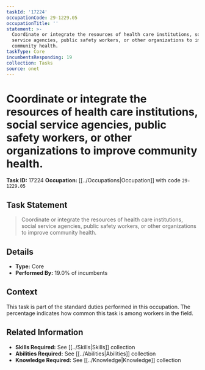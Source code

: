 ```yaml
---
taskId: '17224'
occupationCode: 29-1229.05
occupationTitle: ''
statement: >-
  Coordinate or integrate the resources of health care institutions, social
  service agencies, public safety workers, or other organizations to improve
  community health.
taskType: Core
incumbentsResponding: 19
collection: Tasks
source: onet
---
```

# Coordinate or integrate the resources of health care institutions, social service agencies, public safety workers, or other organizations to improve community health.

**Task ID:** 17224
**Occupation:** [[../Occupations|Occupation]] with code `29-1229.05`

## Task Statement

> Coordinate or integrate the resources of health care institutions, social service agencies, public safety workers, or other organizations to improve community health.

## Details

- **Type:** Core
- **Performed By:** 19.0% of incumbents

## Context

This task is part of the standard duties performed in this occupation. The percentage indicates how common this task is among workers in the field.

## Related Information

- **Skills Required:** See [[../Skills|Skills]] collection
- **Abilities Required:** See [[../Abilities|Abilities]] collection
- **Knowledge Required:** See [[../Knowledge|Knowledge]] collection
